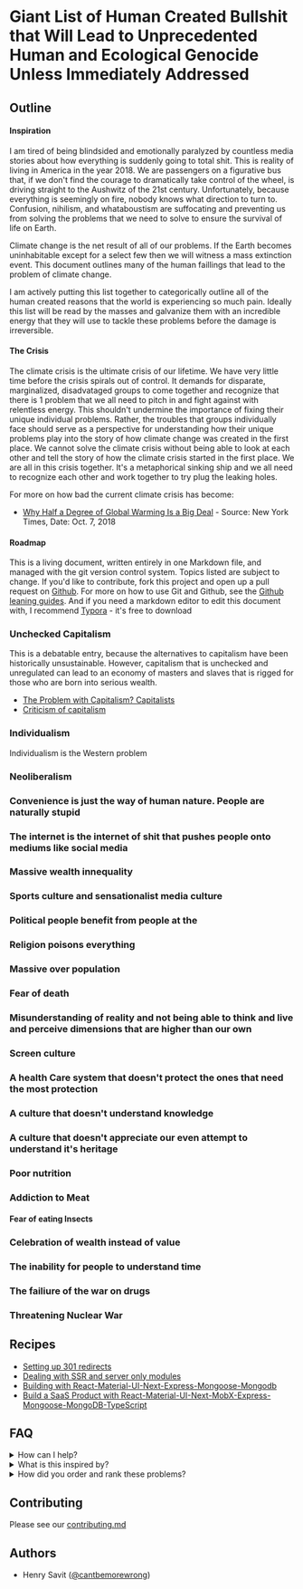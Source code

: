 # Giant List of Human Created Bullshit that Will Lead to Unprecedented Human and Ecological Genocide Unless Immediately Addressed

## Outline

#### Inspiration 

I am tired of being blindsided and emotionally paralyzed by countless media stories about how everything is suddenly going to total shit. This is reality of living in America in the year 2018. We are passengers on a figurative bus that, if we don't find the courage to dramatically take control of the wheel, is driving straight to the Aushwitz of the 21st century. Unfortunately, because everything is seemingly on fire, nobody knows what direction to turn to. Confusion, nihilism, and whataboustism are suffocating and preventing us from solving the problems that we need to solve to ensure the survival of life on Earth.

Climate change is the net result of all of our problems. If the Earth becomes uninhabitable except for a select few then we will witness a mass extinction event. This document outlines many of the human faillings that lead to the problem of climate change.

I am actively putting this list together to categorically outline all of the human created reasons that the world is experiencing so much pain. Ideally this list will be read by the masses and galvanize them with an incredible energy that they will use to tackle these problems before the damage is irreversible.

#### The Crisis 

The climate crisis is the ultimate crisis of our lifetime. We have very little time before the crisis spirals out of control. It demands for disparate, marginalized, disadvataged groups to come together and recognize that there is 1 problem that we all need to pitch in and fight against with relentless energy. This shouldn't undermine the importance of fixing their unique individual problems. Rather, the troubles that groups individually face should serve as a perspective for understanding how their unique problems play into the story of how climate change was created in the first place. We cannot solve the climate crisis without being able to look at each other and tell the story of how the climate crisis started in the first place. We are all in this crisis together. It's a metaphorical sinking ship and we all need to recognize each other and work together to try plug the leaking holes. 

For more on how bad the current climate crisis has become:
- [Why Half a Degree of Global Warming Is a Big Deal](https://www.nytimes.com/interactive/2018/10/07/climate/ipcc-report-half-degree.html) - Source: New York Times, Date:  Oct. 7, 2018

#### Roadmap

This is a living document, written entirely in one Markdown file, and managed with the git version control system. Topics listed are subject to change. If you'd like to contribute, fork this project and open up a pull request on [Github](https://github.com/hsavit1/blog/blob/master/components/docs/docs/docs.mdx). For more on how to use Git and Github, see the [Github leaning guides](https://services.github.com/on-demand/resources/learning-path/). And if you need a markdown editor to edit this document with, I recommend [Typora](https://typora.io/) - it's free to download

### Unchecked Capitalism

This is a debatable entry, because the alternatives to capitalism have been historically unsustainable. However, capitalism that is unchecked and unregulated can lead to an economy of masters and slaves that is rigged for those who are born into serious wealth.

- [The Problem with Capitalism? Capitalists](https://hbr.org/2010/09/the-problem-with-capitalism-ca)
- [Criticism of capitalism](https://en.wikipedia.org/wiki/Criticism_of_capitalism)

### Individualism

Individualism is the Western problem 

### Neoliberalism
### Convenience is just the way of human nature. People are naturally stupid
### The internet is the internet of shit that pushes people onto mediums like social media
### Massive wealth innequality
### Sports culture and sensationalist media culture
### Political people benefit from people at the
### Religion poisons everything
### Massive over population
### Fear of death
### Misunderstanding of reality and not being able to think and live and perceive dimensions that are higher than our own
### Screen culture
### A health Care system that doesn't protect the ones that need the most protection
### A culture that doesn't understand knowledge
### A culture that doesn't appreciate our even attempt to understand it's heritage
### Poor nutrition
### Addiction to Meat
#### Fear of eating Insects
### Celebration of wealth instead of value
### The inability for people to understand time
### The failiure of the war on drugs
### Threatening Nuclear War

## Recipes

- [Setting up 301 redirects](https://www.raygesualdo.com/posts/301-redirects-with-nextjs/)
- [Dealing with SSR and server only modules](https://arunoda.me/blog/ssr-and-server-only-modules)
- [Building with React-Material-UI-Next-Express-Mongoose-Mongodb](https://github.com/builderbook/builderbook)
- [Build a SaaS Product with React-Material-UI-Next-MobX-Express-Mongoose-MongoDB-TypeScript](https://github.com/async-labs/saas)

## FAQ

<details>
  <summary>How can I help?</summary>
  Tell your friends. Open up a pull request
</details>

<details>
  <summary>What is this inspired by?</summary>
  The Zeit team has done an excellent job in contributing to the open source community. I would have struggled to create this without their help
</details>

<details>
  <summary>How did you order and rank these problems?</summary>
  There is no specific order or ranking. I believe that all of these problems need to be addressed if we are going to make progress. That is why they are all on the same list.
</details>

## Contributing

Please see our [contributing.md](./contributing.md)

## Authors

- Henry Savit ([@cantbemorewrong](https://twitter.com/cantbemorewrong))
